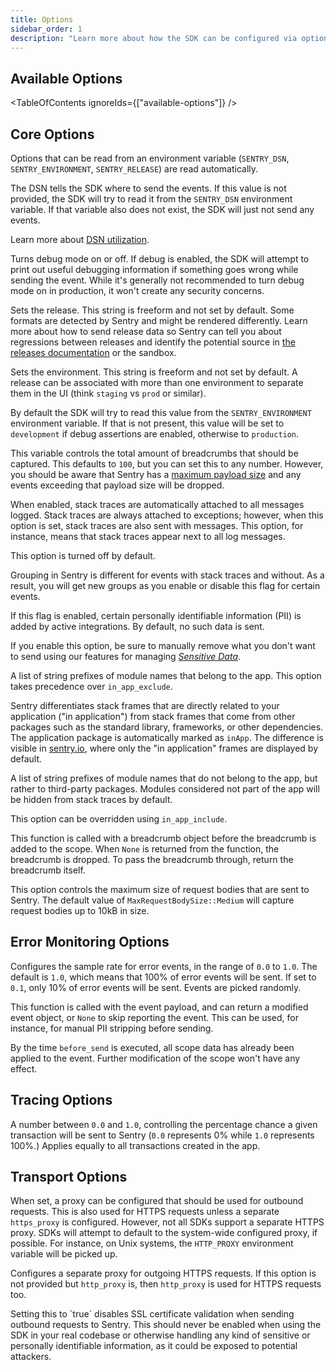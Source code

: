 ```yaml
---
title: Options
sidebar_order: 1
description: "Learn more about how the SDK can be configured via options. These are being passed to the init function and therefore set when the SDK is first initialized."
---
```


<PlatformContent includePath="configuration/config-intro" />

## Available Options

<TableOfContents ignoreIds={["available-options"]} />

## Core Options

Options that can be read from an environment variable (`SENTRY_DSN`, `SENTRY_ENVIRONMENT`, `SENTRY_RELEASE`) are read automatically.

<SdkOption name="dsn" type='string' envVar='SENTRY_DSN'>

The DSN tells the SDK where to send the events. If this value is not provided, the SDK will try to read it from the `SENTRY_DSN` environment variable. If that variable also does not exist, the SDK will just not send any events.

Learn more about [DSN utilization](/product/sentry-basics/dsn-explainer/#dsn-utilization).

</SdkOption>

<SdkOption name="debug" type='bool' defaultValue='false'>

Turns debug mode on or off. If debug is enabled, the SDK will attempt to print out useful debugging information if something goes wrong while sending the event. While it's generally not recommended to turn debug mode on in production, it won't create any security concerns.

</SdkOption>

<SdkOption name="release" type='string' envVar='SENTRY_RELEASE'>

Sets the release. This string is freeform and not set by default. Some formats are detected by Sentry and might be rendered differently. Learn more about how to send release data so Sentry can tell you about regressions between releases and identify the potential source in [the releases documentation](/product/releases/) or the <SandboxLink scenario="releases">sandbox</SandboxLink>.


</SdkOption>

<SdkOption name="environment" type='string' envVar='SENTRY_ENVIRONMENT'>

Sets the environment. This string is freeform and not set by default. A release can be associated with more than one environment to separate them in the UI (think `staging` vs `prod` or similar).

By default the SDK will try to read this value from the `SENTRY_ENVIRONMENT` environment variable. If that is not present, this value will be set to `development` if debug assertions are enabled, otherwise to `production`.

</SdkOption>

<SdkOption name="max_breadcrumbs" type='usize' defaultValue='100'>

This variable controls the total amount of breadcrumbs that should be captured. This defaults to `100`, but you can set this to any number. However, you should be aware that Sentry has a [maximum payload size](https://develop.sentry.dev/sdk/data-model/envelopes/#size-limits) and any events exceeding that payload size will be dropped.

</SdkOption>

<SdkOption name="attach_stacktrace" type='bool' defaultValue='false'>

When enabled, stack traces are automatically attached to all messages logged. Stack traces are always attached to exceptions; however, when this option is set, stack traces are also sent with messages. This option, for instance, means that stack traces appear next to all log messages.

This option is turned off by default.

Grouping in Sentry is different for events with stack traces and without. As a result, you will get new groups as you enable or disable this flag for certain events.

</SdkOption>

<SdkOption name="send_default_pii" type='bool' defaultValue='false'>

If this flag is enabled, certain personally identifiable information (PII) is added by active integrations. By default, no such data is sent.

If you enable this option, be sure to manually remove what you don't want to send using our features for managing [_Sensitive Data_](../../data-management/sensitive-data/).

</SdkOption>

<SdkOption name="in_app_include" type="Vec<&'static str>">

A list of string prefixes of module names that belong to the app. This option takes precedence over `in_app_exclude`.

Sentry differentiates stack frames that are directly related to your application ("in application") from stack frames that come from other packages such as the standard library, frameworks, or other dependencies. The application package is automatically marked as `inApp`. The difference is visible in [sentry.io](https://sentry.io), where only the "in application" frames are displayed by default.

</SdkOption>

<SdkOption name="in_app_exclude" type="Vec<&'static str>">

A list of string prefixes of module names that do not belong to the app, but rather to third-party packages. Modules considered not part of the app will be hidden from stack traces by default.

This option can be overridden using `in_app_include`.

</SdkOption>

<SdkOption name="before_breadcrumb" type='Fn'>

This function is called with a breadcrumb object before the breadcrumb is added to the scope. When `None` is returned from the function, the breadcrumb is dropped. To pass the breadcrumb through, return the breadcrumb itself.

</SdkOption>

<SdkOption name="max_request_body_size" type='MaxRequestBodySize' defaultValue='MaxRequestBodySize::Medium'>

This option controls the maximum size of request bodies that are sent to Sentry.
The default value of `MaxRequestBodySize::Medium` will capture request bodies up to 10kB in size.

</SdkOption>

## Error Monitoring Options

<SdkOption name="sample_rate" type='f32' defaultValue='1.0'>

  Configures the sample rate for error events, in the range of `0.0` to `1.0`. The default is `1.0`, which means that 100% of error events will be sent. If set to `0.1`, only 10% of error events will be sent. Events are picked randomly.

</SdkOption>

<SdkOption name="before_send" type='Fn'>

This function is called with the event payload, and can return a modified event object, or `None` to skip reporting the event. This can be used, for instance, for manual PII stripping before sending.

  By the time `before_send` is executed, all scope data has already been applied to the event. Further modification of the scope won't have any effect.

</SdkOption>


## Tracing Options

<SdkOption name="traces_sample_rate" type='f32' defaultValue='0.0'>

A number between `0.0` and `1.0`, controlling the percentage chance a given transaction will be sent to Sentry (`0.0` represents 0% while `1.0` represents 100%.) Applies equally to all transactions created in the app.

</SdkOption>


## Transport Options

<SdkOption name="http_proxy" type='string' envVar='HTTP_PROXY'>

  When set, a proxy can be configured that should be used for outbound requests. This is also used for HTTPS requests unless a separate `https_proxy` is configured. However, not all SDKs support a separate HTTPS proxy. SDKs will attempt to default to the system-wide configured proxy, if possible. For instance, on Unix systems, the `HTTP_PROXY` environment variable will be picked up.

</SdkOption>

<SdkOption name="https_proxy" type='string' envVar='HTTPS_PROXY'>

  Configures a separate proxy for outgoing HTTPS requests. If this option is not provided but `http_proxy` is, then `http_proxy` is used for HTTPS requests too.

</SdkOption>

<SdkOption name="accept_invalid_certs" type='bool' envVar='SSL_VERIFY'>
Setting this to `true` disables SSL certificate validation when sending outbound requests to Sentry. This should never be enabled when using the SDK in your real codebase or otherwise handling any kind of sensitive or personally identifiable information, as it could be exposed to potential attackers.

</SdkOption>

